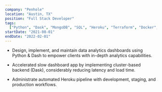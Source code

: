 ```yaml
---
company: "Penhole"
location: "Austin, TX"
position: "Full Stack Developer"
tags:
  ["Python", "Dask", "MongoDB", "SQL", "Heroku", "Terraform", "Docker", "AWS"]
startDate: "2021-08-01"
endDate: "2022-02-01"
---
```


- Design, implement, and maintain data analytics dashboards using Python & Dash to empower clients with in-depth analytics capabilities.

- Accelerated slow dashboard app by implementing cluster-based backend (Dask), considerably reducing latency and load time.

- Administrate automated Heroku pipeline with development, staging, and production workflows.
